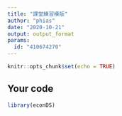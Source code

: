 ```yaml
---
title: "課堂練習模版"
author: "phias"
date: "2020-10-21"
output: output_format
params:
  id: "410674270"
---
```


```r
knitr::opts_chunk$set(echo = TRUE)
```

## Your code

```r
library(econDS)
```

